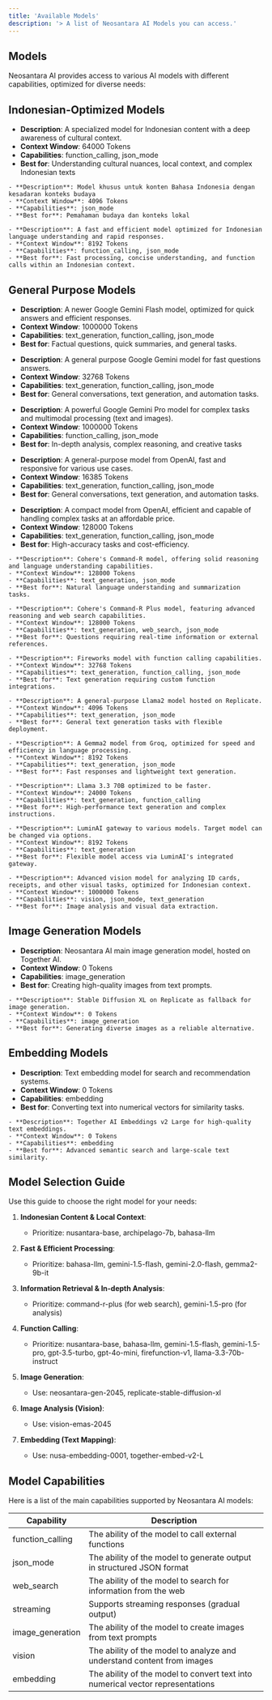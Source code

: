 ```yaml
---
title: 'Available Models'
description: '> A list of Neosantara AI Models you can access.'
---
```


## Models

Neosantara AI provides access to various AI models with different capabilities, optimized for diverse needs:

## Indonesian-Optimized Models

<AccordionGroup>
  <Accordion title='nusantara-base'>
  
  - **Description**: A specialized model for Indonesian content with a deep awareness of cultural context.
  - **Context Window**: 64000 Tokens
  - **Capabilities**: function_calling, json_mode
  - **Best for**: Understanding cultural nuances, local context, and complex Indonesian texts

  </Accordion>

  <Accordion title="archipelago-7b">
  
	- **Description**: Model khusus untuk konten Bahasa Indonesia dengan kesadaran konteks budaya
	- **Context Window**: 4096 Tokens
	- **Capabilities**: json_mode
	- **Best for**: Pemahaman budaya dan konteks lokal

  </Accordion>
  
  <Accordion title="bahasa-llm">
  
	- **Description**: A fast and efficient model optimized for Indonesian language understanding and rapid responses.
	- **Context Window**: 8192 Tokens
	- **Capabilities**: function_calling, json_mode
	- **Best for**: Fast processing, concise understanding, and function calls within an Indonesian context.

  </Accordion>
</AccordionGroup>

## General Purpose Models

<AccordionGroup>
  <Accordion title='gemini-1.5-flash'>
  
  - **Description**: A newer Google Gemini Flash model, optimized for quick answers and efficient responses.
  - **Context Window**: 1000000 Tokens
  - **Capabilities**: text_generation, function_calling, json_mode
  - **Best for**: Factual questions, quick summaries, and general tasks.

  </Accordion>

  <Accordion title='gemini-2.0-flash'>
  
  - **Description**: A general purpose Google Gemini model for fast questions answers.
  - **Context Window**: 32768 Tokens
  - **Capabilities**: text_generation, function_calling, json_mode
  - **Best for**: General conversations, text generation, and automation tasks.

  </Accordion>
  
  <Accordion title='gemini-1.5-pro'>
  
  - **Description**: A powerful Google Gemini Pro model for complex tasks and multimodal processing (text and images).
  - **Context Window**: 1000000 Tokens
  - **Capabilities**: function_calling, json_mode
  - **Best for**: In-depth analysis, complex reasoning, and creative tasks

  </Accordion>
  
  <Accordion title='gpt-3.5-turbo'>
  
  - **Description**: A general-purpose model from OpenAI, fast and responsive for various use cases.
  - **Context Window**: 16385 Tokens
  - **Capabilities**: text_generation, function_calling, json_mode
  - **Best for**: General conversations, text generation, and automation tasks.

  </Accordion>
  
  <Accordion title='gpt-4o-mini'>
  
  - **Description**: A compact model from OpenAI, efficient and capable of handling complex tasks at an affordable price.
  - **Context Window**: 128000 Tokens
  - **Capabilities**: text_generation, function_calling, json_mode
  - **Best for**: High-accuracy tasks and cost-efficiency.

  </Accordion>

  <Accordion title="command-r">
  
	- **Description**: Cohere's Command-R model, offering solid reasoning and language understanding capabilities.
	- **Context Window**: 128000 Tokens
	- **Capabilities**: text_generation, json_mode
	- **Best for**: Natural language understanding and summarization tasks.

  </Accordion>

  <Accordion title="command-r-plus">
  
	- **Description**: Cohere's Command-R Plus model, featuring advanced reasoning and web search capabilities.
	- **Context Window**: 128000 Tokens
	- **Capabilities**: text_generation, web_search, json_mode
	- **Best for**: Questions requiring real-time information or external references.

  </Accordion>

  <Accordion title="firefunction-v1">
  
	- **Description**: Fireworks model with function calling capabilities.
	- **Context Window**: 32768 Tokens
	- **Capabilities**: text_generation, function_calling, json_mode
	- **Best for**: Text generation requiring custom function integrations.

  </Accordion>
  
  <Accordion title="replicate-prediction">
  
	- **Description**: A general-purpose Llama2 model hosted on Replicate.
	- **Context Window**: 4096 Tokens
	- **Capabilities**: text_generation, json_mode
	- **Best for**: General text generation tasks with flexible deployment.

  </Accordion>

  <Accordion title="gemma2-9b-it">
  
	- **Description**: A Gemma2 model from Groq, optimized for speed and efficiency in language processing.
	- **Context Window**: 8192 Tokens
	- **Capabilities**: text_generation, json_mode
	- **Best for**: Fast responses and lightweight text generation.

  </Accordion>

  <Accordion title="llama-3.3-70b-instruct">
  
	- **Description**: Llama 3.3 70B optimized to be faster.
	- **Context Window**: 24000 Tokens
	- **Capabilities**: text_generation, function_calling
	- **Best for**: High-performance text generation and complex instructions.

  </Accordion>

  <Accordion title="luminai">
  
	- **Description**: LuminAI gateway to various models. Target model can be changed via options.
	- **Context Window**: 8192 Tokens
	- **Capabilities**: text_generation
	- **Best for**: Flexible model access via LuminAI's integrated gateway.

  </Accordion>

  <Accordion title="vision-emas-2045">
  
	- **Description**: Advanced vision model for analyzing ID cards, receipts, and other visual tasks, optimized for Indonesian context.
	- **Context Window**: 1000000 Tokens
	- **Capabilities**: vision, json_mode, text_generation
	- **Best for**: Image analysis and visual data extraction.

  </Accordion>
</AccordionGroup>

## Image Generation Models

<AccordionGroup>
  <Accordion title='neosantara-gen-2045'>
  
  - **Description**: Neosantara AI main image generation model, hosted on Together AI.
  - **Context Window**: 0 Tokens
  - **Capabilities**: image_generation
  - **Best for**: Creating high-quality images from text prompts.

  </Accordion>

  <Accordion title="replicate-stable-diffusion-xl">
  
	- **Description**: Stable Diffusion XL on Replicate as fallback for image generation.
	- **Context Window**: 0 Tokens
	- **Capabilities**: image_generation
	- **Best for**: Generating diverse images as a reliable alternative.

  </Accordion>
</AccordionGroup>

## Embedding Models

<AccordionGroup>
  <Accordion title='nusa-embedding-0001'>
  
  - **Description**: Text embedding model for search and recommendation systems.
  - **Context Window**: 0 Tokens
  - **Capabilities**: embedding
  - **Best for**: Converting text into numerical vectors for similarity tasks.

  </Accordion>

  <Accordion title="together-embed-v2-L">
  
	- **Description**: Together AI Embeddings v2 Large for high-quality text embeddings.
	- **Context Window**: 0 Tokens
	- **Capabilities**: embedding
	- **Best for**: Advanced semantic search and large-scale text similarity.

  </Accordion>
</AccordionGroup>

## Model Selection Guide

Use this guide to choose the right model for your needs:

1. **Indonesian Content & Local Context**:
    - Prioritize: nusantara-base, archipelago-7b, bahasa-llm

2. **Fast & Efficient Processing**:
    - Prioritize: bahasa-llm, gemini-1.5-flash, gemini-2.0-flash, gemma2-9b-it

3. **Information Retrieval & In-depth Analysis**:
    - Prioritize: command-r-plus (for web search), gemini-1.5-pro (for analysis)

4. **Function Calling**:
    - Prioritize: nusantara-base, bahasa-llm, gemini-1.5-flash, gemini-1.5-pro, gpt-3.5-turbo, gpt-4o-mini, firefunction-v1, llama-3.3-70b-instruct

5. **Image Generation**:
    - Use: neosantara-gen-2045, replicate-stable-diffusion-xl

6. **Image Analysis (Vision)**:
    - Use: vision-emas-2045

7. **Embedding (Text Mapping)**:
    - Use: nusa-embedding-0001, together-embed-v2-L

## Model Capabilities

Here is a list of the main capabilities supported by Neosantara AI models:

| Capability | Description |
|------------|-------------|
| function_calling | The ability of the model to call external functions |
| json_mode | The ability of the model to generate output in structured JSON format |
| web_search | The ability of the model to search for information from the web |
| streaming | Supports streaming responses (gradual output) |
| image_generation | The ability of the model to create images from text prompts |
| vision | The ability of the model to analyze and understand content from images |
| embedding | The ability of the model to convert text into numerical vector representations |